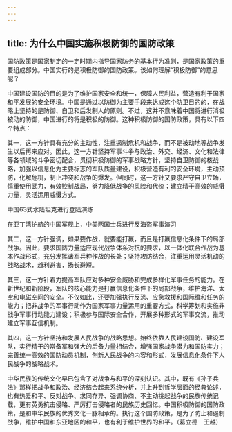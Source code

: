 ```yaml
---
---
---
```

title: 为什么中国实施积极防御的国防政策
---




国防政策是国家制定的一定时期内指导国家防务的基本行为准则，是国家政策的重要组成部分。中国实行的是积极防御的国防政策。该如何理解“积极防御”的意思呢？

中国建设国防的目的是为了维护国家安全和统一，保障人民利益，营造有利于国家和平发展的安全环境。中国是通过以防御为主要手段来达成这个防卫目的的，在战略上坚持的是防御、自卫和后发制人的原则。不过，这并不意味着中国将进行消极被动的防御，中国进行的将是积极的防御。这种积极防御的国防政策，具有以下四个特点：

其一，这一方针具有充分的主动性，注重遏制危机和战争，而不是被动地等战争发生以后再来应对。因此，这一方针坚持军事斗争与政治、外交、经济、文化和法律等各领域的斗争密切配合，贯彻积极防御的军事战略方针，坚持自卫防御的核战略，加强以信息化为主要标志的军队质量建设，积极营造有利的安全环境，主动预防，化解危机，制止冲突和战争的爆发。但同时，这一方针又要求严守自卫立场，慎重使用武力，有效控制战局，努力降低战争的风险和代价；建立精干高效的威慑力量，灵活运用威慑方式。

中国63式水陆坦克进行登陆演练



在亚丁湾护航的中国军舰上，中美两国士兵进行反海盗军事演习



其二，这一方针强调，如果要作战，就要能打赢，而且是打赢信息化条件下的局部战争。因此，要求国防力量适应现代战争体系对抗的要求，以一体化联合作战为基本作战形式，充分发挥诸军兵种作战的长处；坚持攻防结合，注重运用灵活机动的战略战术，趋利避害，扬长避短。

其三，这一方针着力提高军队应对多种安全威胁和完成多样化军事任务的能力。在新世纪和新阶段，军队的核心能力是打赢信息化条件下的局部战争，维护海洋、太空和电磁空间的安全。不仅如此，还要加强执行反恐、应急救援和国际维和任务的能力；把非战争的军事行动作为国家军事力量运用的重要方式，科学筹划和实施非战争军事行动能力建设；积极参与国际安全合作，开展多种形式的军事交流，推动建立军事互信机制。

其四，这一方针坚持和发展人民战争的战略思想。始终依靠人民建设国防、建设军队，实行精干的常备军和强大的后备力量相结合，增强国家战争潜力和国防实力；完善统一高效的国防动员机制，创新人民战争的内容和形式，发展信息化条件下人民战争的战略战术。

中华民族的传统文化早已包含了对战争与和平的深刻认识。其中，既有《孙子兵法》那样把战争和政治、经济结合起来系统分析，并上升到哲学层面的经典论述，也有热爱和平、反对战争、求同存异、强调协商、不主动挑起战争的民族传统记载，更有英勇抗击侵略、严厉打击侵略者的民族历史回忆。中国积极防御的国防政策，是和中华民族的优秀文化一脉相承的。执行这个国防政策，是为了防止和遏制战争，维护中国和东亚地区的和平，也有利于维护世界的和平。（葛立德　王越）